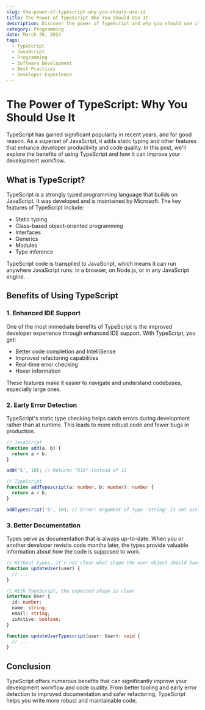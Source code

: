 ```yaml
---
slug: the-power-of-typescript-why-you-should-use-it
title: The Power of TypeScript Why You Should Use It
description: Discover the power of TypeScript and why you should use it in your projects. Learn about its features, benefits, and how it can improve your development workflow.
category: Programming
date: March 30, 2024
tags:
  - TypeScript
  - JavaScript
  - Programming
  - Software Development
  - Best Practices
  - Developer Experience
---
```


# The Power of TypeScript: Why You Should Use It

TypeScript has gained significant popularity in recent years, and for good reason. As a superset of JavaScript, it adds static typing and other features that enhance developer productivity and code quality. In this post, we'll explore the benefits of using TypeScript and how it can improve your development workflow.

## What is TypeScript?

TypeScript is a strongly typed programming language that builds on JavaScript. It was developed and is maintained by Microsoft. The key features of TypeScript include:

- Static typing
- Class-based object-oriented programming
- Interfaces
- Generics
- Modules
- Type inference

TypeScript code is transpiled to JavaScript, which means it can run anywhere JavaScript runs: in a browser, on Node.js, or in any JavaScript engine.

## Benefits of Using TypeScript

### 1. Enhanced IDE Support

One of the most immediate benefits of TypeScript is the improved developer experience through enhanced IDE support. With TypeScript, you get:

- Better code completion and IntelliSense
- Improved refactoring capabilities
- Real-time error checking
- Hover information

These features make it easier to navigate and understand codebases, especially large ones.

### 2. Early Error Detection

TypeScript's static type checking helps catch errors during development rather than at runtime. This leads to more robust code and fewer bugs in production.

```ts
// JavaScript
function add(a, b) {
  return a + b;
}

add('5', 10); // Returns "510" instead of 15

// TypeScript
function addTypescript(a: number, b: number): number {
  return a + b;
}

addTypescript('5', 10); // Error: Argument of type 'string' is not assignable to parameter of type 'number'
```

### 3. Better Documentation

Types serve as documentation that is always up-to-date. When you or another developer revisits code months later, the types provide valuable information about how the code is supposed to work.

```ts
// Without types, it's not clear what shape the user object should have
function updateUser(user) {
  // ...
}

// With TypeScript, the expected shape is clear
interface User {
  id: number;
  name: string;
  email: string;
  isActive: boolean;
}

function updateUserTypescript(user: User): void {
  // ...
}
```

## Conclusion

TypeScript offers numerous benefits that can significantly improve your development workflow and code quality. From better tooling and early error detection to improved documentation and safer refactoring, TypeScript helps you write more robust and maintainable code.
